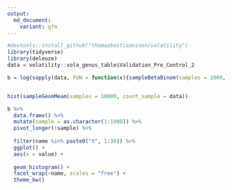 ```yaml
---
output:
  md_document:
    variant: gfm
---
```



```r
#devtools::install_github("thomazbastiaanssen/volatility")
library(tidyverse)
library(deleuze)
data = volatility::vola_genus_table$Validation_Pre_Control_2

b = log(sapply(data, FUN = function(x){sampleBetaBinom(samples = 1000, k = x, n = sum(data))}, simplify = T)) - sampleGeomMeam(samples = 1000, count_sample = data)


hist(sampleGeomMeam(samples = 10000, count_sample = data))

b %>%
  data.frame() %>%
  mutate(sample = as.character(1:1000)) %>%
  pivot_longer(!sample) %>%
 
  filter(name %in% paste0("X", 1:30)) %>%
  ggplot() +
  aes(x = value) +
 
  geom_histogram() +
  facet_wrap(~name, scales = "free") +
  theme_bw()


```

